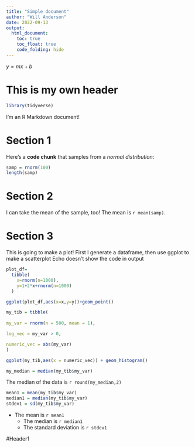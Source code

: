 ```yaml
---
title: "Simple document"
author: "Will Anderson"
date: 2022-09-13
output: 
  html_document:
    toc: true
    toc_float: true
    code_folding: hide
---
```


<!--
I'd like to save this text for later and don't want to delete it yet.
-->

<!-- echo suppresses the code in the formatted document, message suppresses all the library outputs, eval does not execute the code -->

<!-- to change to pdf you must type output: pdf_document -->

$y = mx + b$ <!-- good looking math equations use bookended dollar signs -->

# This is my own header
```r
library(tidyverse)
```


I'm an R Markdown document! 

# Section 1

Here's a **code chunk** that samples from 
a _normal distribution_:

```r
samp = rnorm(100)
length(samp)
```

# Section 2

I can take the mean of the sample, too!
The mean is `r mean(samp)`.

# Section 3

This is going to make a plot! First I generate a dataframe, then use ggplot to make a scatterplot
Echo doesn't show the code in output 
```r
plot_df=
  tibble(
    x=rnorm(n=1000),
    y=1+2*x+rnorm(n=1000)
  )

ggplot(plot_df,aes(x=x,y=y))+geom_point()

```

```r
my_tib = tibble(
  
my_var = rnorm(n = 500, mean = 1),

log_vec = my_var > 0,

numeric_vec = abs(my_var)
)

ggplot(my_tib,aes(x = numeric_vec)) + geom_histogram()

my_median = median(my_tib$my_var)

```
The median of the data is `r round(my_median,2)`

```r
mean1 = mean(my_tib$my_var)
median1 = median(my_tib$my_var)
stdev1 = sd(my_tib$my_var)

```
* The mean is `r mean1`
  * The median is `r median1`
  * The standard deviation is `r stdev1`

#Header1   